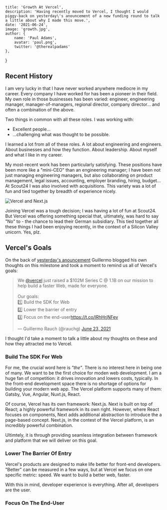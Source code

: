 
    title: 'Growth At Vercel',
    description: 'Having recently moved to Vercel, I thought I would piggy-back on yesterday\'s anouncement of a new funding round to talk a little about why I made this move.',
    date: '2021-06-24',
    image: 'growth.jpg',
    author: {
        name: 'Paul Adams',
        avatar: 'paul.png',
        twitter: '@therealpadams'
    },
}


## Recent History

I am very lucky in that I have never worked anywhere mediocre in my career. Every company I have worked for has been a pioneer in their field. My own role in those businesses has been varied: engineer, engineering manager, manager-of-managers, regional director, company director... and often a combination of the above.

Two things in common with all these roles. I was working with:

- Excellent people...
- ...challenging what was thought to be possible.

I learned a lot from all of these roles. A lot about engineering and engineers. About businesses and how they function. About leadership. About myself and what I like in my career.

My most-recent work has been particularly satisfying. These positions have been more like a "mini-CEO" than an engineering manager; I have been not just managing engineering managers, but also collaborating on product management, legal issues, accounting, employer branding, hiring, budget... At Scout24 I was also involved with acquisitions. This variety was a lot of fun and tied together by breadth of experience nicely.

![Vercel and Next.js](vercel-next.png)

Joining Vercel was a tough decision; I was having a lot of fun at Scout24. But Vercel was offering something special that, ultimately, was hard to say "No" to - the chance to lead their German subsidiary. This tied together all these things I had been enjoying recently, in the context of a Silicon Valley unicorn. Yes, plz.

## Vercel's Goals

On the back of [yesterday's anouncement](https://vercel.com/blog/series-c-102m-continue-building-the-next-web) Guillermo blogged his own thoughts on this milestone and took a moment to remind us all of Vercel's goals:

<blockquote class="twitter-tweet"><p lang="en" dir="ltr">We <a href="https://twitter.com/vercel?ref_src=twsrc%5Etfw">@vercel</a> just raised a $102M Series C @ 1.1B on our mission to help build a faster Web, made for everyone.<br/><br/>Our goals:<br/>1️⃣ Build the SDK for Web<br/>2️⃣ Lower the barrier of entry<br/>3️⃣ Focus on the end-user<a href="https://t.co/lRhHrjNFev">https://t.co/lRhHrjNFev</a></p>&mdash; Guillermo Rauch (@rauchg) <a href="https://twitter.com/rauchg/status/1407716317507948549?ref_src=twsrc%5Etfw">June 23, 2021</a></blockquote> <script async src="https://platform.twitter.com/widgets.js" charset="utf-8"></script>

I thought I'd take a moment to talk a little about my thoughts on these and how they attracted me to Vercel.

### Build The SDK For Web

For me, the crucial word here is _"the"_. There is no interest here in being one of many. We want to be the first choice for moden web development. I am a huge fan of competition: it drives innovation and lowers costs, typically. In the front-end development space there is no shortage of options for building your modern web app. The Vercel platform supports many of them: Gatsby, Vue, Angular, Nuxt.js, React.

Of course, Vercel has its own framework: Next.js. Next is built on top of React; a highly powerful framework in its own right. However, where React focuses on components, Next adds additional abstraction to introduce the a page-based concept. Next.js, in the contest of the Vercel platform, is an incredibly powerful combination.

Ultimtely, it is through providing seamless integration between framework and platform that we will deliver on this goal.

### Lower The Barrier Of Entry

Vercel's products are designed to make life better for front-end developers. "Better" can be measured in a few ways, but at Vercel we focus on one specific metric: speed. We want to build a better web, faster.

With this in mind, developer experience is everything. After all, developers are the user. 

### Focus On The End-User